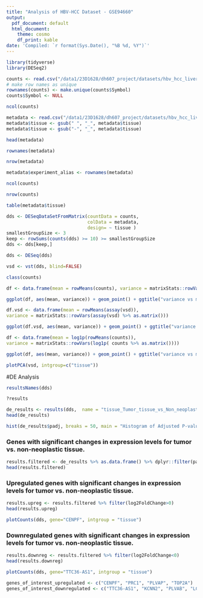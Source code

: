 ```yaml
---
title: "Analysis of HBV-HCC Dataset - GSE94660"
output:
  pdf_document: default
  html_document:
    theme: cosmo
    df_print: kable
date: 'Compiled: `r format(Sys.Date(), "%B %d, %Y")`'
---
```


```r
library(tidyverse)
library(DESeq2)

```

```r
counts <- read.csv("/data1/23D1628/dh607_project/datasets/hbv_hcc_liver/raw_counts_processed.csv")
# make row names as unique
rownames(counts) <- make.unique(counts$Symbol)
counts$Symbol <- NULL

```

```r
ncol(counts)
```
```r
metadata <- read.csv("/data1/23D1628/dh607_project/datasets/hbv_hcc_liver/SRP099053_metadata_processed.csv", row.names=1)
metadata$tissue <- gsub(" ", "_", metadata$tissue)
metadata$tissue <- gsub("-", "_", metadata$tissue)
```

```r
head(metadata)
```

```r
rownames(metadata)
```

```r
nrow(metadata)
```

```r
metadata$experiment_alias <- rownames(metadata)
```

```r
ncol(counts)
```

```r
nrow(counts)
```

```r
table(metadata$tissue)
```

```r
dds <- DESeqDataSetFromMatrix(countData = counts,
                              colData = metadata,
                              design= ~ tissue )
smallestGroupSize <- 3
keep <- rowSums(counts(dds) >= 10) >= smallestGroupSize
dds <- dds[keep,]
```
```r
dds <- DESeq(dds)
```

```r
vsd <- vst(dds, blind=FALSE)
```

```r
class(counts)
```
```r
df <- data.frame(mean = rowMeans(counts), variance = matrixStats::rowVars(counts %>% as.matrix()))

ggplot(df, aes(mean, variance)) + geom_point() + ggtitle("variance vs mean") + scale_x_log10() + scale_y_log10()
```
```r
df.vsd <- data.frame(mean = rowMeans(assay(vsd)),
variance = matrixStats::rowVars(assay(vsd) %>% as.matrix()))

ggplot(df.vsd, aes(mean, variance)) + geom_point() + ggtitle("variance vs mean post variance stabilizing transform") + scale_x_log10() + scale_y_log10()
```

```r
df <- data.frame(mean = log1p(rowMeans(counts)),
variance = matrixStats::rowVars(log1p( counts %>% as.matrix())))

ggplot(df, aes(mean, variance)) + geom_point() + ggtitle("variance vs mean for log transform") + scale_x_log10() + scale_y_log10()


```


```r
plotPCA(vsd, intgroup=c("tissue"))
```
#DE Analysis

```r
resultsNames(dds)
```


```r
?results
```

```r
de_results <- results(dds,  name = "tissue_Tumor_tissue_vs_Non_neoplastic_liver_tissue")
head(de_results)
```


```r
hist(de_results$padj, breaks = 50, main = "Histogram of Adjusted P-values", xlab = "Adjusted P-values", col = "lightblue")
```
### Genes with significant changes in expression levels for tumor vs. non-neoplastic tissue.

```r
results.filtered <- de_results %>% as.data.frame() %>% dplyr::filter(padj<0.05) %>% dplyr::arrange(padj)
head(results.filtered)
```
### Upregulated genes with significant changes in expression levels for tumor vs. non-neoplastic tissue.

```r
results.upreg <- results.filtered %>% filter(log2FoldChange>0)
head(results.upreg)
```

```r
plotCounts(dds, gene="CENPF", intgroup = "tissue")
```
### Downregulated genes with significant changes in expression levels for tumor vs. non-neoplastic tissue.

```r
results.downreg <- results.filtered %>% filter(log2FoldChange<0)
head(results.downreg)
```

```r
plotCounts(dds, gene="TTC36-AS1", intgroup = "tissue")
```
```r
genes_of_interest_upregulated <- c("CENPF", "PRC1", "PLVAP", "TOP2A")
genes_of_interest_downregulated <- c("TTC36-AS1", "KCNN2", "PLVAB", "LCAT")
```

